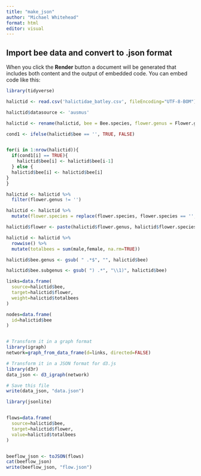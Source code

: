 ```yaml
---
title: "make_json"
author: "Michael Whitehead"
format: html
editor: visual
---
```


## Import bee data and convert to .json format

When you click the **Render** button a document will be generated that includes both content and the output of embedded code. You can embed code like this:

```r
library(tidyverse)
```

```r
halictid <- read.csv('halictidae_batley.csv', fileEncoding="UTF-8-BOM")

halictid$datasource <- 'ausmus'

halictid <- rename(halictid, bee = Bee.species, flower.genus = Flower.genus, flower.species = Flower.species, flower.family = Flower.family, female = Females, male = Males)


```

```r

cond1 <- ifelse(halictid$bee == '', TRUE, FALSE)


for(i in 1:nrow(halictid)){
  if(cond1[i] == TRUE){
    halictid$bee[i] <- halictid$bee[i-1]
  } else {
  halictid$bee[i] <- halictid$bee[i]
}
}

halictid <- halictid %>%
  filter(flower.genus != '')

```

```r

halictid <- halictid %>%
  mutate(flower.species = replace(flower.species, flower.species == '', 'sp'))

halictid$flower <- paste(halictid$flower.genus, halictid$flower.species)

halictid <- halictid %>% 
  rowwise() %>% 
  mutate(totalbees = sum(male,female, na.rm=TRUE))

```

```r
halictid$bee.genus <- gsub( " .*$", "", halictid$bee)

halictid$bee.subgenus <- gsub( ") .*", "\\1)", halictid$bee)
```

```r

links=data.frame(
  source=halictid$bee,
  target=halictid$flower,
  weight=halictid$totalbees
)

nodes=data.frame(
  id=halictid$bee
)


# Transform it in a graph format
library(igraph)
network=graph_from_data_frame(d=links, directed=FALSE)

# Transform it in a JSON format for d3.js
library(d3r)
data_json <- d3_igraph(network)

# Save this file
write(data_json, "data.json")

```

```r
library(jsonlite)


flows=data.frame(
  source=halictid$bee,
  target=halictid$flower,
  value=halictid$totalbees
)


beeflow_json <- toJSON(flows)
cat(beeflow_json)
write(beeflow_json, "flow.json")

```
